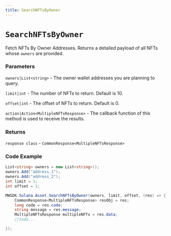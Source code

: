```yaml
---
title: SearchNFTsByOwner
---
```


# `SearchNFTsByOwner`

Fetch NFTs By Owner Addresses. Returns a detailed payload of all NFTs whose `owners` are provided.
### Parameters
`owners|List<string>` - The owner wallet addresses you are planning to query.

`limit|int` - The number of NFTs to return. Default is 10.

`offset|int` - The offset of NFTs to return. Default is 0.

`action|Action<MultipleNFTsResponse>` - The callback function of this method is used to receive the results.

### Returns
`response class` - `CommonResponse<MultipleNFTsResponse>`

### Code Example
```csharp
List<string> owners = new List<string>();
owners.Add("address_1");
owners.Add("address_2");
int limit = 1;
int offset = 1;

MWSDK.Solana.Asset.SearchNFTsByOwner(owners, limit, offset, (res) => {
    CommonResponse<MultipleNFTsResponse> resObj = res;
    long code = res.code;
    string message = res.message;
    MultipleNFTsResponse multipleNFTs = res.data;
    //todo...

});
```
